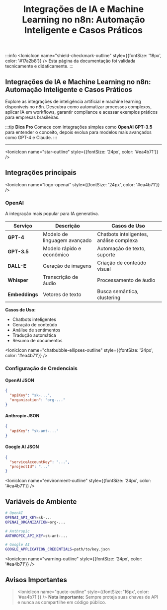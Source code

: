 ﻿---
sidebar_position: 2
title: "Integrações de IA e Machine Learning no n8n: Automação Inteligente e Casos Práticos"
description: Integrações de inteligência artificial e machine learning no n8n, automação inteligente, exemplos práticos e compliance para empresas brasileiras.
keywords: [n8n, integrações IA, machine learning Brasil, automação inteligente, exemplos de automação, compliance nacional, casos práticos IA, integração GPT, LangChain]
---


:::info
<IonicIcon name="shield-checkmark-outline" style={{fontSize: '18px', color: '#17a2b8'}} />
Esta página da documentação foi validada tecnicamente e didaticamente.
:::

## Integrações de IA e Machine Learning no n8n: Automação Inteligente e Casos Práticos

Explore as integrações de inteligência artificial e machine learning disponíveis no n8n. Descubra como automatizar processos complexos, aplicar IA em workflows, garantir compliance e acessar exemplos práticos para empresas brasileiras.

:::tip **Dica Pro**
Comece com integrações simples como **OpenAI GPT-3.5** para entender o conceito, depois evolua para modelos mais avançados como GPT-4 e Claude.
:::

---

<IonicIcon name="star-outline" style={{fontSize: '24px', color: '#ea4b71'}} />

## Integrações principais

<IonicIcon name="logo-openai" style={{fontSize: '24px', color: '#ea4b71'}} />

### OpenAI

A integração mais popular para IA generativa.

| Serviço | Descrição | Casos de Uso |
|---------|-----------|--------------|
| **GPT-4** | Modelo de linguagem avançado | Chatbots inteligentes, análise complexa |
| **GPT-3.5** | Modelo rápido e econômico | Automação de texto, suporte |
| **DALL-E** | Geração de imagens | Criação de conteúdo visual |
| **Whisper** | Transcrição de áudio | Processamento de áudio |
| **Embeddings** | Vetores de texto | Busca semântica, clustering |

**Casos de Uso:**

- Chatbots inteligentes
- Geração de conteúdo
- Análise de sentimentos
- Tradução automática
- Resumo de documentos

<IonicIcon name="chatbubble-ellipses-outline" style={{fontSize: '24px', color: '#ea4b71'}} />

### Configuração de Credenciais

#### OpenAI JSON
```json
{
  "apiKey": "sk-...",
  "organization": "org-..."
}
```

#### Anthropic JSON
```json
{
  "apiKey": "sk-ant-..."
}
```

#### Google AI JSON
```json
{
  "serviceAccountKey": "...",
  "projectId": "..."
}
```

<IonicIcon name="environment-outline" style={{fontSize: '24px', color: '#ea4b71'}} />

## Variáveis de Ambiente

```bash
# OpenAI
OPENAI_API_KEY=sk-...
OPENAI_ORGANIZATION=org-...

# Anthropic
ANTHROPIC_API_KEY=sk-ant-...

# Google AI
GOOGLE_APPLICATION_CREDENTIALS=path/to/key.json
```

<IonicIcon name="warning-outline" style={{fontSize: '24px', color: '#ea4b71'}} />

## Avisos Importantes

> <IonicIcon name="quote-outline" style={{fontSize: '16px', color: '#ea4b71'}} />
> **Nota importante:** Sempre proteja suas chaves de API e nunca as compartilhe em código público.
